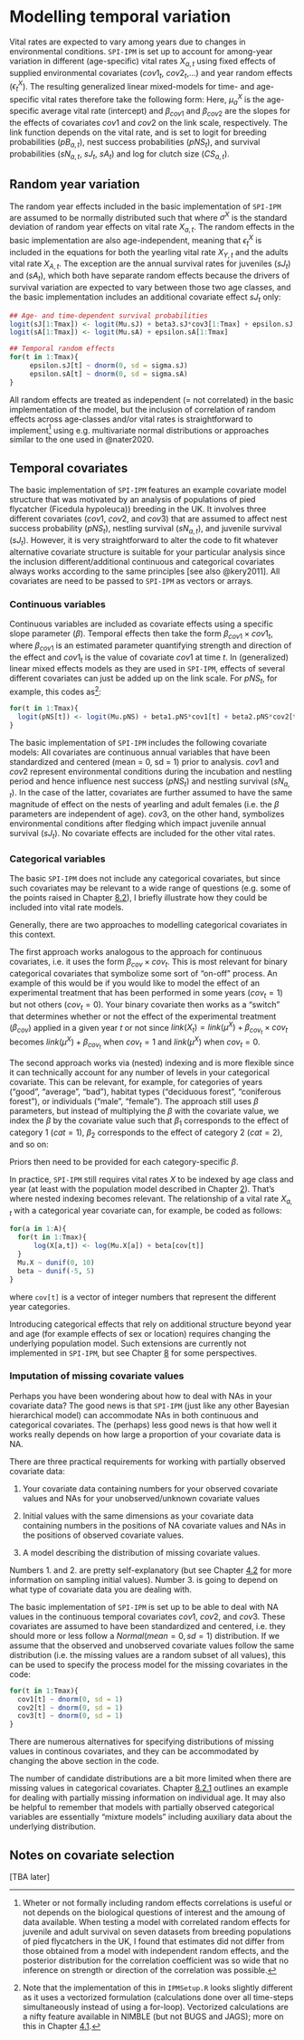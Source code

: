 # Modelling temporal variation {#TempVar}

Vital rates are expected to vary among years due to changes in environmental
conditions. `SPI-IPM` is set up to account for among-year variation in 
different (age-specific) vital rates $X_{a,t}$ using fixed effects of
supplied environmental covariates ($cov1_t$, $cov2_t$,...) and year random effects ($\epsilon_t^X$). The resulting generalized linear
mixed-models for time- and age-specific vital rates therefore take the following
form:
\begin{equation}
  link(X_{a,t}) = link(\mu_a^X) + \beta_{cov1}^X\times cov1_t + \beta_{cov2}^X\times cov2_t + ... + \epsilon_t^X
\end{equation}
Here, $\mu_a^X$ is the age-specific average vital rate (intercept) and $\beta_{cov1}$
and $\beta_{cov2}$ are the slopes for the effects of covariates $cov1$ and $cov2$
on the link scale, respectively. 
The link function depends on the vital rate,  and is set to logit for breeding 
probabilities ($pB_{a,t}$), nest success probabilities ($pNS_t$), and survival
probabilities ($sN_{a,t}$, $sJ_t$, $sA_t$) and log for clutch size ($CS_{a,t}$).


##	Random year variation
The random year effects included in the basic implementation of `SPI-IPM` are 
assumed to be normally distributed such that
\begin{equation}
  \epsilon_{t}^X \sim Normal(0, \sigma^X)
\end{equation}
where $\sigma^X$ is the standard deviation of random year effects on vital rate
$X_{a,t}$. 
The random effects in the basic implementation are also age-independent, meaning
that $\epsilon_t^X$ is included in the equations for both the yearling vital 
rate $X_{Y,t}$ and the adults vital rate $X_{A,t}$. The exception are the annual
survival rates for juveniles ($sJ_t$) and ($sA_t$), which both have separate
random effects because the drivers of survival variation are expected to vary 
between those two age classes, and the basic implementation includes an 
additional covariate effect $sJ_t$ only:
```{r eval=FALSE}
## Age- and time-dependent survival probabilities
logit(sJ[1:Tmax]) <- logit(Mu.sJ) + beta3.sJ*cov3[1:Tmax] + epsilon.sJ[1:Tmax]
logit(sA[1:Tmax]) <- logit(Mu.sA) + epsilon.sA[1:Tmax]

## Temporal random effects
for(t in 1:Tmax){
	 epsilon.sJ[t] ~ dnorm(0, sd = sigma.sJ)
	 epsilon.sA[t] ~ dnorm(0, sd = sigma.sA)
}

```
All random effects are treated as independent (= not correlated) in the basic 
implementation of the model, but the inclusion of correlation of random effects
across age-classes and/or vital rates is straightforward to implement^[Wheter or
not formally including random effects correlations is useful or not depends on
the biological questions of interest and the amoung of data available. When 
testing a model with correlated random effects for juvenile and adult survival 
on seven datasets from breeding populations of pied flycatchers in the UK, I
found that estimates did not differ from those obtained from a model with 
independent random effects, and the posterior distribution for the correlation
coefficient was so wide that no inference on strength or direction of the 
correlation was possible.] using e.g.
multivariate normal distributions or approaches similar to the one used in 
@nater2020.


##	Temporal covariates

The basic implementation of `SPI-IPM` features an example covariate model 
structure that was motivated by an analysis of populations of pied flycatcher
(\textit(Ficedula hypoleuca)) breeding in the UK. It involves three different
covariates ($cov1$, $cov2$, and $cov3$) that are assumed to affect nest success
probability ($pNS_{t}$), nestling survival ($sN_{a,t}$), and juvenile survival
($sJ_t$). However, it is very straightforward to alter the code to fit whatever 
alternative covariate structure is suitable for your particular analysis since
the inclusion different/additional continuous and categorical covariates always
works according to the same principles [see also @kery2011]. All covariates are
need to be passed to `SPI-IPM` as vectors or arrays. 

###	Continuous variables
Continuous variables are included as covariate effects using a specific slope 
parameter ($\beta$). Temporal effects then take the form 
$\beta_{cov1}\times cov1_t$, where $\beta_{cov1}$ is an estimated parameter 
quantifying strength and direction of the effect and $cov1_t$ is the value of
covariate $cov1$ at time $t$. 
In (generalized) linear mixed effects models as they are used in `SPI-IPM`, 
effects of several different covariates can just be added up on the link scale. 
For $pNS_t$, for example, this codes as^[Note that the implementation of this
in `IPMSetup.R` looks slightly different as it uses a vectorized formulation
(calculations done over all time-steps simultaneously instead of using a 
for-loop). Vectorized calculations are a nifty feature available in NIMBLE (but
not BUGS and JAGS); more on this in Chapter [4.1](##	Efficient implementation using NIMBLE).
]:
```{r eval=FALSE}
for(t in 1:Tmax){
  logit(pNS[t]) <- logit(Mu.pNS) + beta1.pNS*cov1[t] + beta2.pNS*cov2[t] + epsilon.pNS[t]
}
```
The basic implementation of `SPI-IPM` includes the following covariate models:
\begin{align*}
  & logit(pNS_t) = logit(\mu^{pNS}) + \beta_{cov1}^{pNS}\times cov1_t + \beta_{cov2}^{pNS} \times cov2_t + \epsilon_t^{pNS} \\
  & logit(sN_{a,t}) = logit(\mu_a^{pNS}) + \beta_{cov1}^{sN}\times cov1_t + \beta_{cov2}^{sN} \times cov2_t + \epsilon_t^{sN} \\
  & logit(sJ_t) = logit(\mu^{sJ}) + \beta_{cov3}^{sJ}\times cov3_t + \epsilon_t^{sJ}
\end{align*}
All covariates are continuous annual variables that have been standardized and
centered (mean = 0, sd = 1) prior to analysis.
$cov1$ and $cov2$ represent environmental conditions during the incubation and 
nestling period and hence influence nest success ($pNS_t$) and nestling survival
($sN_{a,t}$). In the case of the latter, covariates are further assumed to have
the same magnitude of effect on the nests of yearling and adult females (i.e.
the $\beta$ parameters are independent of age). $cov3$, on the other hand, 
symbolizes environmental conditions after fledging which impact juvenile annual
survival ($sJ_t$). No covariate effects are included for the other vital rates.

###	Categorical variables
The basic `SPI-IPM` does not include any categorical covariates, but since such
covariates may be relevant to a wide range of questions (e.g. some of the points
raised in Chapter [8.2](##	Adapting the population model for your species/population)),
I briefly illustrate how they could be included into vital rate models. 

Generally, there are two approaches to modelling categorical covariates in this
context.

The first approach works analogous to the approach for continuous covariates,
i.e. it uses the form $\beta_{cov}\times cov_t$. This is most relevant for
binary categorical covariates that symbolize some sort of "on-off" process. An
example of this would be if you would like to model the effect of an experimental
treatment that has been performed in some years ($cov_t = 1$) but not others
($cov_t = 0$). Your binary covariate then works as a "switch" that determines 
whether or not the effect of the experimental treatment ($\beta_{cov}$) applied
in a given year $t$ or not since $link(X_t) = link(\mu^X) + \beta_{cov_t}\times 
cov_t$ becomes $link(\mu^X) + \beta_{cov_t}$ when $cov_t = 1$ and $link(\mu^X)$
when $cov_t = 0$.

The second approach works via (nested) indexing and is more flexible since it
can technically account for any number of levels in your categorical covariate.
This can be relevant, for example, for categories of years ("good", "average",
"bad"), habitat types ("deciduous forest", "coniferous forest"), or individuals 
("male", "female"). 
The approach still uses $\beta$ parameters, but instead of multiplying the 
$\beta$ with the covariate value, we index the $\beta$ by the covariate value
such that $\beta_1$ corresponds to the effect of category 1 ($cat = 1$), 
$\beta_2$ corresponds to the effect of category 2 ($cat = 2$), and so on:

\begin{equation}
  link(X_{cat}) = link(\mu^X) + \beta_{cat}
\end{equation}
Priors then need to be provided for each category-specific $\beta$.

In practice, `SPI-IPM` still requires vital rates $X$ to be indexed by age class
and year (at least with the population model described in Chapter [2](# IPM Construction)).
That's where nested indexing becomes relevant. 
The relationship of a vital rate $X_{a,t}$ with a categorical year covariate can, 
for example, be coded as follows:
```{r eval=FALSE}
for(a in 1:A){
  for(t in 1:Tmax){
      log(X[a,t]) <- log(Mu.X[a]) + beta[cov[t]]
  }
  Mu.X ~ dunif(0, 10)
  beta ~ dunif(-5, 5)
}
```
where `cov[t]` is a vector of integer numbers that represent the different year
categories. 

Introducing categorical effects that rely on additional structure beyond year 
and age (for example effects of sex or location) requires changing the underlying
population model. Such extensions are currently not implemented in `SPI-IPM`, 
but see Chapter [8](# Useful extensions and outlook) for some perspectives.

###	Imputation of missing covariate values
Perhaps you have been wondering about how to deal with NAs in your covariate 
data? The good news is that `SPI-IPM` (just like any other Bayesian 
hierarchical model) can accommodate NAs in both continuous and categorical 
covariates. The (perhaps) less good news is that how well it works really 
depends on how large a proportion of your covariate data is NA. 

There are three practical requirements for working with partially observed 
covariate data:

1. Your covariate data containing numbers for your observed covariate values and NAs for your unobserved/unknown covariate values

2. Initial values with the same dimensions as your covariate data containing
numbers in the positions of NA covariate values and NAs in the positions of 
observed covariate values.
  

3. A model describing the distribution of missing covariate values. 

Numbers 1. and 2. are pretty self-explanatory (but see Chapter [4.2](##	Simulation of initial values) for more information on sampling initial values). 
Number 3. is going to depend on what type of covariate data you are dealing with. 

The basic implementation of `SPI-IPM` is set up to be able to deal with NA 
values in the continuous temporal covariates $cov1$, $cov2$, and $cov3$. These
covariates are assumed to have been standardized and centered, i.e. they should
more or less follow a $Normal(mean= 0, sd = 1)$ distribution. If we assume that
the observed and unobserved covariate values follow the same distribution (i.e.
the missing values are a random subset of all values), this can be used to 
specify the process model for the missing covariates in the code: 
```{r eval=FALSE}
for(t in 1:Tmax){
  cov1[t] ~ dnorm(0, sd = 1)
  cov2[t] ~ dnorm(0, sd = 1)
  cov3[t] ~ dnorm(0, sd = 1)
}
```
There are numerous alternatives for specifying distributions of missing values
in continous covariates, and they can be accommodated by changing the above 
section in the code. 

The number of candidate distributions are a bit more limited when there are 
missing values in categorical covariates. 
Chapter [8.2.1](###	Including partially observed age information) outlines an 
example for dealing with partially missing information on individual age. It
may also be helpful to remember that models with partially observed categorical
variables are essentially "mixture models" including auxiliary data about the
underlying distribution. 

##	Notes on covariate selection 
[TBA later]


